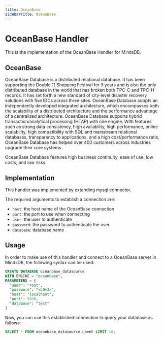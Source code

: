 ```yaml
---
title: OceanBase
sidebarTitle: OceanBase
---
```


# OceanBase Handler

This is the implementation of the OceanBase Handler for MindsDB.

## OceanBase

OceanBase Database is a distributed relational database. It has been supporting the Double 11 Shopping Festival for 9 years and is also the only distributed database in the world that has broken both TPC-C and TPC-H records. It has set forth a new standard of city-level disaster recovery solutions with five IDCs across three sites. OceanBase Database adopts an independently developed integrated architecture, which encompasses both the scalability of a distributed architecture and the performance advantage of a centralized architecture. OceanBase Database supports hybrid transaction/analytical processing (HTAP) with one engine. With features such as strong data consistency, high availability, high performance, online scalability, high compatibility with SQL and mainstream relational databases, transparency to applications, and a high cost/performance ratio, OceanBase Database has helped over 400 customers across industries upgrade their core systems.

OceanBase Database features high business continuity, ease of use, low costs, and low risks.

## Implementation

This handler was implemented by extending mysql connector.

The required arguments to establish a connection are:

- `host`: the host name of the OceanBase connection
- `port`: the port to use when connecting
- `user`: the user to authenticate
- `password`: the password to authenticate the user
- `database`: database name

## Usage

In order to make use of this handler and connect to a OceanBase server in MindsDB, the following syntax can be used:

```sql
CREATE DATABASE oceanbase_datasource
WITH ENGINE = "oceanbase",
PARAMETERS = {
  "user": "root",
  "password": "<L0v3>",
  "host": "localhost",
  "port": 9030,
  "database": "test"
}
```

Now, you can use this established connection to query your database as follows:

```sql
SELECT * FROM oceanbase_datasource.LoveU LIMIT 10;
```

